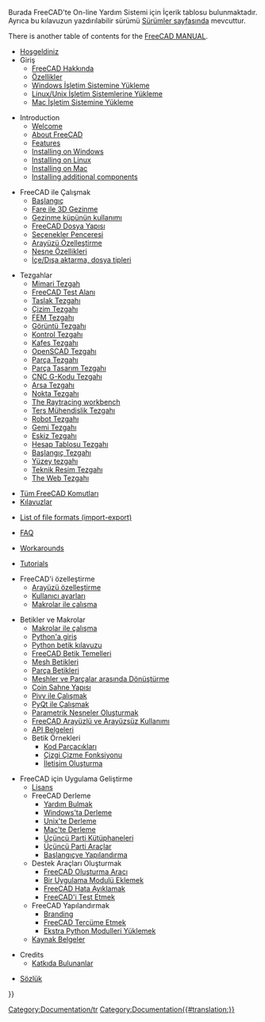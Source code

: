 <languages/>

<div class="mw-translate-fuzzy">
Burada FreeCAD'te On-line Yardım Sistemi için İçerik tablosu bulunmaktadır.  Ayrıca bu kılavuzun yazdırılabilir sürümü [https://github.com/FreeCAD/FreeCAD/releases Sürümler sayfasında]
mevcuttur.
</div>

<div lang="en" dir="ltr" class="mw-content-ltr">
There is another table of contents for the [[Manual:Introduction|FreeCAD MANUAL]].
</div>

<div class="mw-translate-fuzzy">
* [[Online Help Startpage/tr| Hoşgeldiniz]]
* Giriş
** [[About FreeCAD/tr|FreeCAD Hakkında]]
** [[Feature list/tr|Özellikler]]
** [[Install on Windows/tr|Windows İşletim Sistemine Yükleme]]
** [[Install on Unix/tr|Linux/Unix İşletim Sistemlerine Yükleme]]
** [[Install on Mac/tr|Mac İşletim Sistemine Yükleme]]
</div>

<div lang="en" dir="ltr" class="mw-content-ltr">
* Introduction
**[[Online_Help_Startpage|Welcome]]
** [[About_FreeCAD|About FreeCAD]]
** [[Feature_list|Features]]
** [[Installing_on_Windows|Installing on Windows]]
** [[Installing_on_Linux|Installing on Linux]]
** [[Installing_on_Mac|Installing on Mac]]
** [[Installing_additional_components|Installing additional components]]
</div>

<div class="mw-translate-fuzzy">
* FreeCAD ile Çalışmak
** [[Getting started/tr|Başlangıç]]
** [[Mouse Model/tr|Fare ile 3D Gezinme]]
** [[Navigation Cube/tr| Gezinme küpünün kullanımı]]
** [[Document structure/tr|FreeCAD Dosya Yapısı]]
** [[Preferences Editor/tr|Seçenekler Penceresi]]
** [[Interface Customization/tr|Arayüzü Özelleştirme]]
** [[Property/tr|Nesne Özellikleri]]
** [[Import Export|İçe/Dışa aktarma, dosya tipleri]]
</div>

<div class="mw-translate-fuzzy">
* Tezgahlar
** [[Arch_Workbench/tr|Mimari Tezgah]]
** [[Debugging/tr|FreeCAD Test Alanı]]
** [[Draft_Workbench/tr|Taslak Tezgahı]]
** [[Drawing_Workbench/tr|Çizim Tezgahı]]
** [[FEM_Workbench/tr|FEM Tezgahı]]
** [[Image_Workbench/tr|Görüntü Tezgahı]]
** [[Inspection_Workbench/tr|Kontrol Tezgahı]]
** [[Mesh_Workbench/tr|Kafes Tezgahı]]
** [[OpenSCAD_Workbench/tr|OpenSCAD Tezgahı]]
** [[Part_Workbench/tr|Parça Tezgahı]]
** [[PartDesign_Workbench/tr|Parça Tasarım Tezgahı]]
** [[Path_Workbench/tr|CNC G-Kodu Tezgahı]]
** [[Plot_Workbench/tr|Arsa Tezgahı]]
** [[Points_Workbench/tr|Nokta Tezgahı]]
** [[Raytracing_Workbench/tr|The Raytracing workbench]]
** [[Reverse_Engineering_Workbench/tr|Ters Mühendislik Tezgahı]]
** [[Robot_Workbench/tr|Robot Tezgahı]] 
** [[Ship_Workbench/tr|Gemi Tezgahı]]
** [[Sketcher_Workbench/tr|Eskiz Tezgahı]]
** [[Spreadsheet_Workbench/tr|Hesap Tablosu Tezgahı]]
** [[Start_Workbench/tr|Başlangıç Tezgahı]]
** [[Surface_Workbench/tr|Yüzey tezgahı]]
** [[TechDraw_Workbench/tr|Teknik Resim Tezgahı]]
** [[Web_Workbench/tr|The Web Tezgahı]]
</div>

<div class="mw-translate-fuzzy">
* [[List of Commands/tr|Tüm FreeCAD Komutları]]
* [[Tutorials/tr|Kılavuzlar]]
</div>

<div lang="en" dir="ltr" class="mw-content-ltr">
* [[Import_Export|List of file formats (import-export)]]
</div>

<div lang="en" dir="ltr" class="mw-content-ltr">
* [[Frequently_asked_questions|FAQ]]
</div>

<div lang="en" dir="ltr" class="mw-content-ltr">
* [[Workarounds|Workarounds]]
</div>

<div lang="en" dir="ltr" class="mw-content-ltr">
* [[Tutorials|Tutorials]]
</div>

<div class="mw-translate-fuzzy">
* FreeCAD'i özelleştirme
** [[Interface Customization/tr|Arayüzü özelleştirme]]
** [[Preferences Editor/tr|Kullanıcı ayarları]]
** [[Macros/tr|Makrolar ile çalışma]]
</div>

<div class="mw-translate-fuzzy">
* Betikler ve Makrolar
** [[Macros/tr|Makrolar ile çalışma]]
** [[Introduction to Python/tr|Python'a giriş]]
** [[Python scripting tutorial/tr|Python betik kılavuzu]]
** [[FreeCAD Scripting Basics/tr|FreeCAD Betik Temelleri]]
** [[Mesh Scripting/tr|Mesh Betikleri]]
** [[Topological data scripting/tr|Parça Betikleri]]
** [[Mesh to Part/tr|Meshler ve Parçalar arasında Dönüştürme]]
** [[Scenegraph/tr|Coin Sahne Yapısı]]
** [[Pivy/tr|Pivy ile Çalışmak]]
** [[PySide/tr|PyQt ile Çalışmak]]
** [[Scripted objects/tr|Parametrik Nesneler Oluşturmak]]
** [[Embedding FreeCAD/tr|FreeCAD Arayüzlü ve Arayüzsüz Kullanımı]]
** [[API documentation/tr|API Belgeleri]]
** Betik Örnekleri
*** [[Code snippets/tr|Kod Parçacıkları]]
*** [[Line drawing function/tr|Çizgi Çizme Fonksiyonu]]
*** [[Dialog creation/tr|İletişim Oluşturma]]
</div>

<div class="mw-translate-fuzzy">
* FreeCAD için Uygulama Geliştirme
** [[License/tr|Lisans]]
** FreeCAD Derleme
*** [[Tracker/tr|Yardım Bulmak]]
*** [[Compile_on_Windows/tr|Windows'ta Derleme]]
*** [[Compile_on_Linux/tr|Unix'te Derleme]]
*** [[Compile_on_MacOS/tr|Mac'te Derleme]]
*** [[Third Party Libraries/tr|Üçüncü Parti Kütüphaneleri]]
*** [[Third Party Tools/tr|Üçüncü Parti Araçlar]]
*** [[Start up and Configuration/tr|Başlangıç ​​ve Yapılandırma]]
** Destek Araçları Oluşturmak
*** [[FreeCAD Build Tool/tr|FreeCAD Oluşturma Aracı]]
*** [[Module Creation/tr|Bir Uygulama Modulü Eklemek]]
*** [[Debugging/tr|FreeCAD Hata Ayıklamak]]
*** [[Testing/tr|FreeCAD'i Test Etmek]]
** FreeCAD Yapılandırmak
*** [[Branding/tr|Branding]] 
*** [[Localisation/tr|FreeCAD Tercüme Etmek]]
*** [[Extra python modules/tr|Ekstra Python Modulleri Yüklemek]]
** [[Source documentation/tr|Kaynak Belgeler]]
</div>

<div class="mw-translate-fuzzy">
* Credits
**[[Contributors/tr|Katkıda Bulunanlar]]
</div>

<div class="mw-translate-fuzzy">
[[Category:Documentation/tr]]
*[[Glossary/tr|Sözlük]]
</div>


{{Userdocnavi{{#translation:}}}}
[[Category:Documentation{{#translation:}}]]